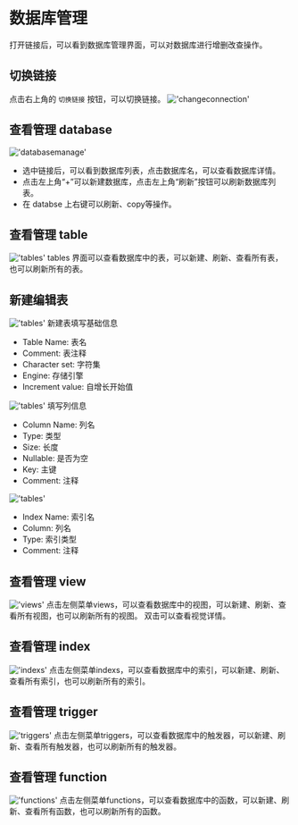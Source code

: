 # 数据库管理

打开链接后，可以看到数据库管理界面，可以对数据库进行增删改查操作。

## 切换链接

点击右上角的 `切换链接` 按钮，可以切换链接。
!['changeconnection'](/image/connection-manage/changeconnection.png)


## 查看管理 database
!['databasemanage'](/image/connection-manage/databasemanage.png)

- 选中链接后，可以看到数据库列表，点击数据库名，可以查看数据库详情。
- 点击左上角“+”可以新建数据库，点击左上角“刷新”按钮可以刷新数据库列表。
- 在 databse 上右键可以刷新、copy等操作。

## 查看管理 table
!['tables'](/image/connection-manage/tables.png)
tables 界面可以查看数据库中的表，可以新建、刷新、查看所有表，也可以刷新所有的表。

## 新建编辑表
!['tables'](/image/connection-manage/create_t_base.png)
新建表填写基础信息
- Table Name: 表名
- Comment: 表注释
- Character set: 字符集
- Engine: 存储引擎
- Increment value: 自增长开始值

!['tables'](/image/connection-manage/create_t_column.png)
填写列信息
- Column Name: 列名
- Type: 类型
- Size: 长度
- Nullable: 是否为空
- Key: 主键
- Comment: 注释

!['tables'](/image/connection-manage/create_t_index.png)
- Index Name: 索引名
- Column: 列名
- Type: 索引类型
- Comment: 注释

## 查看管理 view
!['views'](/image/connection-manage/views.png)
点击左侧菜单views，可以查看数据库中的视图，可以新建、刷新、查看所有视图，也可以刷新所有的视图。
双击可以查看视觉详情。

## 查看管理 index
!['indexs'](/image/connection-manage/indexs.png)
点击左侧菜单indexs，可以查看数据库中的索引，可以新建、刷新、查看所有索引，也可以刷新所有的索引。

## 查看管理 trigger
!['triggers'](/image/connection-manage/triggers.png)
点击左侧菜单triggers，可以查看数据库中的触发器，可以新建、刷新、查看所有触发器，也可以刷新所有的触发器。

## 查看管理 function
!['functions'](/image/connection-manage/functions.png)
点击左侧菜单functions，可以查看数据库中的函数，可以新建、刷新、查看所有函数，也可以刷新所有的函数。




